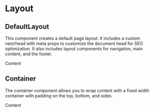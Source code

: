 
<Meta title='Layout' />

# Layout

## DefaultLayout

This component creates a default page layout. It includes a custom next/head with meta props to customize the document head for SEO optimization. It also includes layout components for navigation, main content, and the footer.

<Canvas>
  <DefaultLayout title='Custom Page Title | Site Name'>
    <div>Content</div>
  </DefaultLayout>
</Canvas>

## Container

The container component allows you to wrap content with a fixed width container with padding on the top, bottom, and sides.

<Canvas>
  <Container>
    <div>Content</div>
  </Container>
</Canvas>
